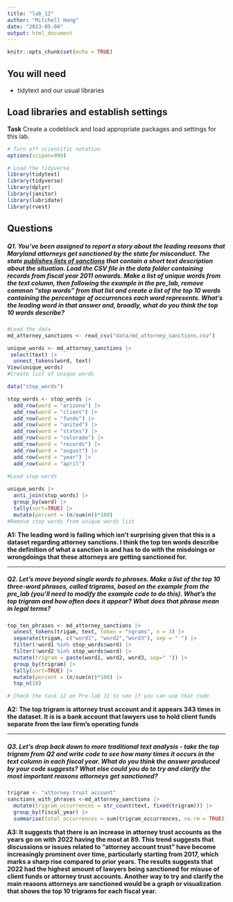 ```yaml
---
title: "lab_12"
author: "Mitchell Hang"
date: "2023-05-04"
output: html_document
---
```


```r
knitr::opts_chunk$set(echo = TRUE)
```

## You will need

-   tidytext and our usual libraries

## Load libraries and establish settings

**Task** Create a codeblock and load appropriate packages and settings for this lab.

```r
# Turn off scientific notation
options(scipen=999)

# Load the tidyverse.
library(tidytext)
library(tidyverse)
library(dplyr)
library(janitor)
library(lubridate)
library(rvest)
```

## Questions

##### **Q1.** You've been assigned to report a story about the leading reasons that Maryland attorneys get sanctioned by the state for misconduct. The state [publishes lists of sanctions](https://www.courts.state.md.us/attygrievance/sanctions) that contain a short text description about the situation. Load the CSV file in the data folder containing records from fiscal year 2011 onwards. Make a list of unique words from the text column, then following the example in the pre_lab, remove common "stop words" from that list and create a list of the top 10 words containing the percentage of occurrences each word represents. What's the leading word in that answer and, broadly, what do you think the top 10 words describe?

```r
#Load the data
md_attorney_sanctions <- read_csv("data/md_attorney_sanctions.csv")
```

```r
unique_words <- md_attorney_sanctions |> 
 select(text) |>
  unnest_tokens(word, text)
View(unique_words)
#Create list of unique words


```

```r
data("stop_words")

stop_words <- stop_words |> 
  add_row(word = "arizona") |> 
  add_row(word = "client") |> 
  add_row(word = "funds") |>
  add_row(word = "united") |>
  add_row(word = "states") |>
  add_row(word = "colorado") |> 
  add_row(word = "records") |> 
  add_row(word = "august") |> 
  add_row(word = "year") |> 
  add_row(word = "april")  
 
#Load stop words

```

```r
unique_words |>
  anti_join(stop_words) |>
  group_by(word) |>
  tally(sort=TRUE) |>
  mutate(percent = (n/sum(n))*100) 
#Remove stop words from unique words list


```

**A1: The leading word is failing which isn't surprising given that this is a dataset regarding attorney sanctions. I think the top ten words describe the definition of what a sanction is and has to do with the misdoings or wrongdoings that these attorneys are getting sanctioned for.**

------------------------------------------------------------------------

##### **Q2.** Let's move beyond single words to phrases. Make a list of the top 10 three-word phrases, called trigrams, based on the example from the pre_lab (you'll need to modify the example code to do this). What's the top trigram and how often does it appear? What does that phrase mean in legal terms?

```r
top_ten_phrases <- md_attorney_sanctions |>
  unnest_tokens(trigam, text, token = "ngrams", n = 3) |>
  separate(trigam, c("word1", "word2","word3"), sep = " ") |>
  filter(!word1 %in% stop_words$word) |>
  filter(!word2 %in% stop_words$word) |>
  mutate(trigram = paste(word1, word2, word3, sep=" ")) |>
  group_by(trigram) |>
  tally(sort=TRUE) |>
  mutate(percent = (n/sum(n))*100) |>
  top_n(10)

# Check the task 12 on Pre-lab 11 to see if you can use that code

```

**A2: The top trigram is attorney trust account and it appears 343 times in the dataset. It is is a bank account that lawyers use to hold client funds separate from the law firm's operating funds**

------------------------------------------------------------------------

##### **Q3.** Let's drop back down to more traditional text analysis - take the top trigram from Q2 and write code to see how many times it occurs in the text column in each fiscal year. What do you think the answer produced by your code suggests? What else could you do to try and clarify the most important reasons attorneys get sanctioned?

```r
trigram <- "attorney trust account"
sanctions_with_phrases <-md_attorney_sanctions |> 
  mutate(trigram_occurrences = str_count(text, fixed(trigram))) |>
  group_by(fiscal_year) |>
  summarise(total_occurrences = sum(trigram_occurrences, na.rm = TRUE))


```

**A3: It suggests that there is an increase in attorney trust accounts as the years go on with 2022 having the most at 89. This trend suggests that discussions or issues related to "attorney account trust" have become increasingly prominent over time, particularly starting from 2017, which marks a sharp rise compared to prior years. The results suggests that 2022 had the highest amount of lawyers being sanctioned for misuse of client funds or attorney trust accounts. Another way to try and clarify the main reasons attorneys are sanctioned would be a graph or visualization that shows the top 10 trigrams for each fiscal year.**
